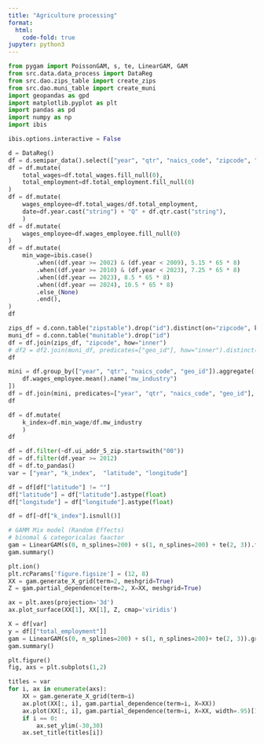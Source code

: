 ```yaml
---
title: "Agriculture processing"
format:
  html:
    code-fold: true
jupyter: python3
---
```


```python
from pygam import PoissonGAM, s, te, LinearGAM, GAM
from src.data.data_process import DataReg
from src.dao.zips_table import create_zips
from src.dao.muni_table import create_muni
import geopandas as gpd
import matplotlib.pyplot as plt
import pandas as pd
import numpy as np
import ibis

ibis.options.interactive = False
```

```python
d = DataReg()
df = d.semipar_data().select(["year", "qtr", "naics_code", "zipcode", "ui_addr_5_zip", "total_employment", "total_wages", "latitude", "longitude"])
df = df.mutate(
    total_wages=df.total_wages.fill_null(0),
    total_employment=df.total_employment.fill_null(0)
)
df = df.mutate(
    wages_employee=df.total_wages/df.total_employment,
    date=df.year.cast("string") + "Q" + df.qtr.cast("string"),
    )
df = df.mutate(
    wages_employee=df.wages_employee.fill_null(0)
)
df = df.mutate(
    min_wage=ibis.case()
        .when((df.year >= 2002) & (df.year < 2009), 5.15 * 65 * 8)
        .when((df.year >= 2010) & (df.year < 2023), 7.25 * 65 * 8)
        .when((df.year == 2023), 8.5 * 65 * 8)
        .when((df.year == 2024), 10.5 * 65 * 8)
        .else_(None)
        .end(),
)
df
```


```python
zips_df = d.conn.table("zipstable").drop("id").distinct(on="zipcode", keep='first')
muni_df = d.conn.table("munitable").drop("id")
df = df.join(zips_df, "zipcode", how="inner")
# df2 = df2.join(muni_df, predicates=["geo_id"], how="inner").distinct(on="geo_id", keep='first')
df
```


```python
mini = df.group_by(["year", "qtr", "naics_code", "geo_id"]).aggregate([
    df.wages_employee.mean().name("mw_industry")
])
df = df.join(mini, predicates=["year", "qtr", "naics_code", "geo_id"], how="inner")
df
```

```python
df = df.mutate(
    k_index=df.min_wage/df.mw_industry
    )
df
```

```python
df = df.filter(~df.ui_addr_5_zip.startswith("00"))
df = df.filter(df.year >= 2012)
df = df.to_pandas()
var = ["year", "k_index",  "latitude", "longitude"]
```

```python
df = df[df["latitude"] != ""]
df["latitude"] = df["latitude"].astype(float)
df["longitude"] = df["longitude"].astype(float)
```

```python
df = df[~df["k_index"].isnull()]
```

```python
# GAMM Mix model (Random Effects)
# binomal & categoricalas faactor 
gam = LinearGAM(s(0, n_splines=200) + s(1, n_splines=200) + te(2, 3)).fit(df[var].values, df[["total_employment"]].values)
gam.summary()
```

```python
plt.ion()
plt.rcParams['figure.figsize'] = (12, 8)
XX = gam.generate_X_grid(term=2, meshgrid=True)
Z = gam.partial_dependence(term=2, X=XX, meshgrid=True)

ax = plt.axes(projection='3d')
ax.plot_surface(XX[1], XX[1], Z, cmap='viridis')
```

```python
X = df[var]
y = df[["total_employment"]]
gam = LinearGAM(s(0, n_splines=200) + s(1, n_splines=200)+ te(2, 3)).gridsearch(X.values, y.values)
gam.summary()
```

```python
plt.figure()
fig, axs = plt.subplots(1,2)

titles = var
for i, ax in enumerate(axs):
    XX = gam.generate_X_grid(term=i)
    ax.plot(XX[:, i], gam.partial_dependence(term=i, X=XX))
    ax.plot(XX[:, i], gam.partial_dependence(term=i, X=XX, width=.95)[1], c='r', ls='--')
    if i == 0:
        ax.set_ylim(-30,30)
    ax.set_title(titles[i])
```